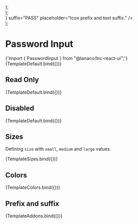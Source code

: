 
<Meta title="Basic Inputs/Password Input" component={PasswordInput} />


  <div style={{ display: "flex", flexDirection: "column", gap: "12px" }}>
    <PasswordInput {...args} size="small" placeholder="This is small input." />
    <PasswordInput
      {...args}
      size="medium"
      placeholder="This is medium input."
    />
    <PasswordInput {...args} size="large" placeholder="This is large input." />
  </div>
);

  <div style={{ display: "flex", flexDirection: "column", gap: "12px" }}>
    <PasswordInput
      {...args}
      color="primary"
      placeholder="This is primary input."
    />
    <PasswordInput
      {...args}
      color="secondary"
      placeholder="This is secondary input."
    />
    <PasswordInput
      {...args}
      color="success"
      placeholder="This is success input."
    />
    <PasswordInput
      {...args}
      color="warning"
      placeholder="This is warning input."
    />
    <PasswordInput
      {...args}
      color="danger"
      placeholder="This is danger input."
    />
    <PasswordInput
      {...args}
      color="information"
      placeholder="This is info input."
    />
  </div>
);

  <div style={{ display: "flex", flexDirection: "column", gap: "12px" }}>
    <PasswordInput
      {...args}
      prefix={<Icon icon="ban" />}
      suffix="PASS"
      placeholder="Icon prefix and text suffix."
    />
  </div>
);

# Password Input

<SyntaxHighlighter language="jsx" style={nord}>
  {'import { PasswordInput } from "@lanaco/lnc-react-ui";'}
</SyntaxHighlighter>

<Canvas>
  <Story name="Default" args={{}}>
    {TemplateDefault.bind({})}
  </Story>
</Canvas>

<ArgsTable story="Default" />

## Read Only

<Canvas>
  <Story
    name="Read Only"
    args={{
      readOnly: true,
      value: "password",
    }}
  >
    {TemplateDefault.bind({})}
  </Story>
</Canvas>

## Disabled

<Canvas>
  <Story
    name="Disabled"
    args={{
      disabled: true,
      value: "password",
    }}
  >
    {TemplateDefault.bind({})}
  </Story>
</Canvas>

## Sizes

Defining `size` with `small`, `medium` and `large` values.

<Canvas>
  <Story name="Sizes" args={{}}>
    {TemplateSizes.bind({})}
  </Story>
</Canvas>

## Colors

<Canvas>
  <Story name="Colors" args={{}}>
    {TemplateColors.bind({})}
  </Story>
</Canvas>

## Prefix and suffix

<Canvas>
  <Story name="Prefix and suffix" args={{}}>
    {TemplateAddons.bind({})}
  </Story>
</Canvas>
